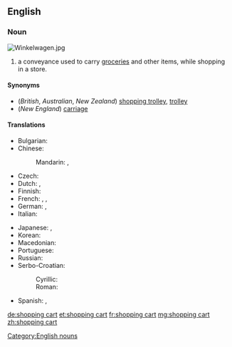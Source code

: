 ==English==

===Noun===
{{wikipedia}}
[[Image:Winkelwagen.jpg|right|thumb]]
{{en-noun|sg=[[shopping]] [[cart]]}}

# {{US}} a conveyance used to carry [[groceries]] and other items, while shopping in a store.

====Synonyms====
*(''British'', ''Australian'', ''New Zealand'') [[shopping trolley]], [[trolley]]
*(''New England'') [[carriage]]

====Translations====
{{trans-top|conveyance used to carry items while shopping}}
* Bulgarian: {{t-|bg|количка|f|tr=kоlíčka}}
* Chinese:
*: Mandarin: {{t|cmn|購物車|sc=Hani}}, {{t|cmn|购物车|tr=gòuwùchē|sc=Hani}}
* Czech: {{t+|cs|vozík|m}}
* Dutch: {{t+|nl|winkelwagen|m}}, {{t+|nl|winkelwagentje|n}}
* Finnish: {{t-|fi|ostoskärry}}
* French: {{t-|fr|chariot de supermarché|m}},  {{t+|fr|caddie|m}}, {{t+|fr|charriot|m}}
* German: {{t+|de|Einkaufswagen|m}}, {{t+|de|Karren|m}}
* Italian: {{t-|it|carrello della spesa|m}}
{{trans-mid}}
* Japanese: {{t-|ja|ショッピングカート|tr=shoppingu kāto}}, {{t-|ja|トロリー|tr=tororī|sc=Jpan}}
* Korean: {{t-|ko|쇼핑 카트|tr=syoping kateu|sc=Hang}}
* Macedonian: {{t-|mk|количка|f|tr=kólička}}
* Portuguese: {{t-|pt|carrinho de supermercado|m}}
* Russian: {{t+|ru|тележка|f|tr=teléžka|sc=Cyrl}} {{qualifier|для поку́пок}}
* Serbo-Croatian:
*: Cyrillic: {{t-|sh|колица|f|sc=Cyrl}}
*: Roman: {{t-|sh|kolica|f}}
* Spanish: {{t-|es|carrito|m}}, {{t+|es|carretilla|f}} <!--"carretilla" only confirmed in El Salvador so far-->
{{trans-bottom}}

[[Category:English nouns]]

[[de:shopping cart]]
[[et:shopping cart]]
[[fr:shopping cart]]
[[mg:shopping cart]]
[[zh:shopping cart]]